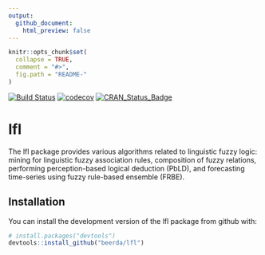 ```yaml
---
output:
  github_document:
    html_preview: false
---
```


<!-- README.md is generated from README.Rmd. Please edit that file -->

```r
knitr::opts_chunk$set(
  collapse = TRUE,
  comment = "#>",
  fig.path = "README-"
)
```

[![Build Status](https://travis-ci.org/beerda/lfl.svg?branch=master)](https://travis-ci.org/beerda/lfl)
[![codecov](https://codecov.io/gh/beerda/lfl/branch/master/graph/badge.svg)](https://codecov.io/gh/beerda/lfl)
[![CRAN_Status_Badge](http://www.r-pkg.org/badges/version/lfl)](https://cran.r-project.org/package=lfl)


# lfl

The lfl package provides various algorithms related to linguistic fuzzy logic: mining for linguistic fuzzy association
rules, composition of fuzzy relations, performing  perception-based logical deduction (PbLD),  and forecasting
time-series using fuzzy rule-based ensemble (FRBE).

## Installation

You can install the development version of the lfl package from github with:

```r
# install.packages("devtools")
devtools::install_github("beerda/lfl")
```
